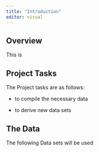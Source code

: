 ```yaml
---
title: "Introduction"
editor: visual
---
```


## Overview

This is

## Project Tasks

The Project tasks are as follows:

-   to compile the necessary data

-   to derive new data sets

## The Data

The following Data sets will be used
